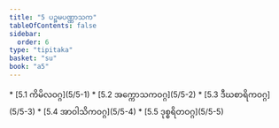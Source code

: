 ```yaml
---
title: "5 ပဉ္စမပဏ္ဏာသက"
tableOfContents: false
sidebar:
  order: 6
type: "tipitaka"
basket: "su"
book: "a5"
---
```



<DynamicBreadcrumb />



<TableOfContents book="a5" section="5">
* [5.1 ကိမိလဝဂ္ဂ](5/5-1)
* [5.2 အက္ကောသကဝဂ္ဂ](5/5-2)
* [5.3 ဒီဃစာရိကဝဂ္ဂ](5/5-3)
* [5.4 အာဝါသိကဝဂ္ဂ](5/5-4)
* [5.5 ဒုစ္စရိတဝဂ္ဂ](5/5-5)
</TableOfContents>